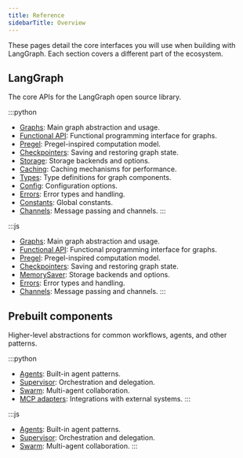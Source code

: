```yaml
---
title: Reference
sidebarTitle: Overview
---
```


These pages detail the core interfaces you will use when building with LangGraph. Each section covers a different part of the ecosystem.

## LangGraph

The core APIs for the LangGraph open source library.

:::python
- [Graphs](https://langchain-ai.github.io/langgraph/reference/graphs/): Main graph abstraction and usage.
- [Functional API](https://langchain-ai.github.io/langgraph/reference/func/): Functional programming interface for graphs.
- [Pregel](https://langchain-ai.github.io/langgraph/reference/pregel/): Pregel-inspired computation model.
- [Checkpointers](https://langchain-ai.github.io/langgraph/reference/checkpoints/): Saving and restoring graph state.
- [Storage](https://langchain-ai.github.io/langgraph/reference/store/): Storage backends and options.
- [Caching](https://langchain-ai.github.io/langgraph/reference/cache/): Caching mechanisms for performance.
- [Types](https://langchain-ai.github.io/langgraph/reference/types/): Type definitions for graph components.
- [Config](https://langchain-ai.github.io/langgraph/reference/config/): Configuration options.
- [Errors](https://langchain-ai.github.io/langgraph/reference/errors/): Error types and handling.
- [Constants](https://langchain-ai.github.io/langgraph/reference/constants/): Global constants.
- [Channels](https://langchain-ai.github.io/langgraph/reference/channels/): Message passing and channels.
:::

:::js
- [Graphs](https://langchain-ai.github.io/langgraphjs/reference/classes/langgraph.Graph.html): Main graph abstraction and usage.
- [Functional API](https://langchain-ai.github.io/langgraphjs/reference/modules/langgraph.html): Functional programming interface for graphs.
- [Pregel](https://langchain-ai.github.io/langgraphjs/reference/classes/langgraph.Pregel.html): Pregel-inspired computation model.
- [Checkpointers](https://langchain-ai.github.io/langgraphjs/reference/modules/checkpoint.html): Saving and restoring graph state.
- [MemorySaver](https://langchain-ai.github.io/langgraphjs/reference/classes/checkpoint.MemorySaver.html): Storage backends and options.
- [Errors](https://langchain-ai.github.io/langgraphjs/reference/variables/checkpoint.ERROR.html): Error types and handling.
- [Channels](https://langchain-ai.github.io/langgraphjs/reference/classes/langgraph_pregel.Channel.html): Message passing and channels.
:::

## Prebuilt components

Higher-level abstractions for common workflows, agents, and other patterns.

:::python
- [Agents](https://langchain-ai.github.io/langgraphjs/reference/functions/langgraph_prebuilt.createReactAgent.html): Built-in agent patterns.
- [Supervisor](https://langchain-ai.github.io/langgraphjs/reference/modules/langgraph_supervisor.html): Orchestration and delegation.
- [Swarm](https://langchain-ai.github.io/langgraphjs/reference/modules/langgraph_swarm.html): Multi-agent collaboration.
- [MCP adapters](https://langchain-ai.github.io/langgraph/reference/mcp/): Integrations with external systems.
:::

:::js
- [Agents](https://langchain-ai.github.io/langgraph/reference/agents/): Built-in agent patterns.
- [Supervisor](https://langchain-ai.github.io/langgraph/reference/supervisor/): Orchestration and delegation.
- [Swarm](https://langchain-ai.github.io/langgraph/reference/swarm/): Multi-agent collaboration.
:::
